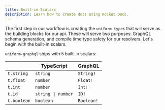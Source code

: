 ```yaml
---
title: Built-in Scalars
description: Learn how to create docs using Rocket Docs.
---
```


<!-- TODO: update the description -->

<!-- TODO: break the text blocks and make them more readable -->
<!-- TODO: codeblock all technical terms -->

The first step in our workflow is creating the `uniform types` that will serve as the building blocks for our api. These will serve two purposes: GraphQL schema generation, and compile time type safety for our resolvers. Let's begin with the built-in scalars.

`uniform-graphql` ships with 5 built-in scalars:

|             | TypeScript         | GraphQL    |
| ----------- | ------------------ | ---------- |
| `t.string`  | `string`           | `String!`  |
| `t.float`   | `number`           | `Float!`   |
| `t.int`     | `number`           | `Int!`     |
| `t.id`      | `string \| number` | `ID!`      |
| `t.boolean` | `boolean`          | `Boolean!` |
